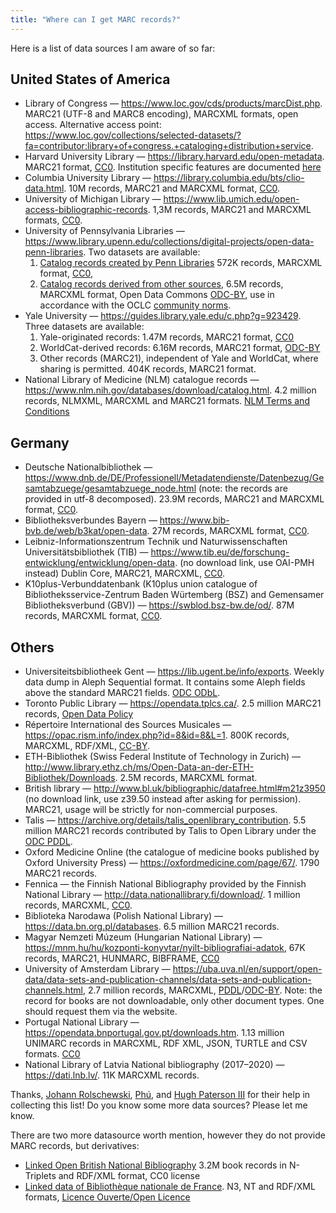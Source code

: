 ```yaml
---
title: "Where can I get MARC records?"
---
```


Here is a list of data sources I am aware of so far:

## United States of America
* Library of Congress &mdash; [https://www.loc.gov/cds/products/marcDist.php](https://www.loc.gov/cds/products/marcDist.php). MARC21 (UTF-8 and MARC8 encoding), MARCXML formats, open access. Alternative access point: [https://www.loc.gov/collections/selected-datasets/?fa=contributor:library+of+congress.+cataloging+distribution+service](https://www.loc.gov/collections/selected-datasets/?fa=contributor:library+of+congress.+cataloging+distribution+service).
* Harvard University Library &mdash; [https://library.harvard.edu/open-metadata](https://library.harvard.edu/open-metadata). MARC21 format, [CC0](https://creativecommons.org/share-your-work/public-domain/cc0/). Institution specific features are documented [here](http://library.harvard.edu/sites/default/files/news_uploaded/Harvard_Library_Bibliographic_Dataset_Documentation.pdf)
* Columbia University Library &mdash; [https://library.columbia.edu/bts/clio-data.html](https://library.columbia.edu/bts/clio-data.html). 10M records, MARC21 and MARCXML format, [CC0](https://creativecommons.org/share-your-work/public-domain/cc0/).
* University of Michigan Library &mdash; [https://www.lib.umich.edu/open-access-bibliographic-records](https://www.lib.umich.edu/open-access-bibliographic-records). 1,3M records, MARC21 and MARCXML formats, [CC0](https://creativecommons.org/share-your-work/public-domain/cc0/).
* University of Pennsylvania Libraries &mdash; [https://www.library.upenn.edu/collections/digital-projects/open-data-penn-libraries](https://www.library.upenn.edu/collections/digital-projects/open-data-penn-libraries). Two datasets are available:
  1. [Catalog records created by Penn Libraries](http://ered.library.upenn.edu/data/opendata/pau.zip) 572K records, MARCXML format, [CC0](https://creativecommons.org/share-your-work/public-domain/cc0/),
  2. [Catalog records derived from other sources](http://ered.library.upenn.edu/data/opendata/npau.zip), 6.5M records, MARCXML format, Open Data Commons [ODC-BY](https://opendatacommons.org/licenses/by/), use in accordance with the OCLC [community norms](https://www.oclc.org/worldcat/community/record-use/policy/community-norms.en.html).
* Yale University &mdash; [https://guides.library.yale.edu/c.php?g=923429](https://guides.library.yale.edu/c.php?g=923429). Three datasets are available:
  1. Yale-originated records: 1.47M records, MARC21 format, [CC0](https://creativecommons.org/publicdomain/zero/1.0/)
  2. WorldCat-derived records: 6.16M records, MARC21 format, [ODC-BY](https://www.opendatacommons.org/licenses/by/1.0/)
  3. Other records (MARC21), independent of Yale and WorldCat, where sharing is permitted. 404K records, MARC21 format.
* National Library of Medicine (NLM) catalogue records &mdash; [https://www.nlm.nih.gov/databases/download/catalog.html](https://www.nlm.nih.gov/databases/download/catalog.html). 4.2 million records, NLMXML, MARCXML and MARC21 formats. [NLM Terms and Conditions](https://www.nlm.nih.gov/databases/download/terms_and_conditions.html)

## Germany
* Deutsche Nationalbibliothek &mdash; [https://www.dnb.de/DE/Professionell/Metadatendienste/Datenbezug/Gesamtabzuege/gesamtabzuege_node.html](https://www.dnb.de/DE/Professionell/Metadatendienste/Datenbezug/Gesamtabzuege/gesamtabzuege_node.html) (note: the records are provided in utf-8 decomposed). 23.9M records, MARC21 and MARCXML format, [CC0](https://creativecommons.org/share-your-work/public-domain/cc0/).
* Bibliotheksverbundes Bayern &mdash; [https://www.bib-bvb.de/web/b3kat/open-data](https://www.bib-bvb.de/web/b3kat/open-data). 27M records, MARCXML format, [CC0](https://creativecommons.org/share-your-work/public-domain/cc0/).
* Leibniz-Informationszentrum Technik und Naturwissenschaften Universitätsbibliothek (TIB) &mdash; [https://www.tib.eu/de/forschung-entwicklung/entwicklung/open-data](https://www.tib.eu/de/forschung-entwicklung/entwicklung/open-data). (no download link, use OAI-PMH instead) Dublin Core, MARC21, MARCXML, [CC0](https://creativecommons.org/share-your-work/public-domain/cc0/).
* K10plus-Verbunddatenbank (K10plus union catalogue of Bibliotheksservice-Zentrum Baden Würtemberg (BSZ) and Gemensamer Bibliotheksverbund (GBV)) &mdash; [https://swblod.bsz-bw.de/od/](https://swblod.bsz-bw.de/od/). 87M records, MARCXML format, [CC0](https://creativecommons.org/share-your-work/public-domain/cc0/).

## Others
* Universiteitsbibliotheek Gent &mdash; [https://lib.ugent.be/info/exports](https://lib.ugent.be/info/exports). Weekly data dump in Aleph Sequential 
  format. It contains some Aleph fields above the standard MARC21 fields. [ODC ODbL](https://opendatacommons.org/licenses/odbl/).
* Toronto Public Library &mdash; [https://opendata.tplcs.ca/](https://opendata.tplcs.ca/). 2.5 million MARC21 records, [Open Data Policy](http://www.torontopubliclibrary.ca/terms-of-use/library-policies/open-data.jsp)
* Répertoire International des Sources Musicales &mdash; [https://opac.rism.info/index.php?id=8&id=8&L=1](https://opac.rism.info/index.php?id=8&id=8&L=1). 800K records, MARCXML, RDF/XML, [CC-BY](https://creativecommons.org/licenses/by/4.0/).
* ETH-Bibliothek (Swiss Federal Institute of Technology in Zurich) &mdash; [http://www.library.ethz.ch/ms/Open-Data-an-der-ETH-Bibliothek/Downloads](http://www.library.ethz.ch/ms/Open-Data-an-der-ETH-Bibliothek/Downloads). 2.5M records, MARCXML format.
* British library &mdash; [http://www.bl.uk/bibliographic/datafree.html#m21z3950](http://www.bl.uk/bibliographic/datafree.html#m21z3950) (no download link, use z39.50 instead after asking for permission). MARC21, usage will be strictly for non-commercial purposes.
* Talis &mdash; [https://archive.org/details/talis_openlibrary_contribution](https://archive.org/details/talis_openlibrary_contribution). 5.5 million MARC21 records contributed by Talis to Open Library under the [ODC PDDL](https://opendatacommons.org/licenses/pddl/).
* Oxford Medicine Online (the catalogue of medicine books published by Oxford University Press) &mdash; [https://oxfordmedicine.com/page/67/](https://oxfordmedicine.com/page/67/). 1790 MARC21 records. 
* Fennica &mdash; the Finnish National Bibliography provided by the Finnish National Library &mdash; [http://data.nationallibrary.fi/download/](http://data.nationallibrary.fi/download/). 1 million  records, MARCXML, [CC0](https://creativecommons.org/share-your-work/public-domain/cc0/).
* Biblioteka Narodawa (Polish National Library) &mdash; [https://data.bn.org.pl/databases](https://data.bn.org.pl/databases). 6.5 million MARC21 records. 
* Magyar Nemzeti Múzeum (Hungarian National Library) &mdash; [https://mnm.hu/hu/kozponti-konyvtar/nyilt-bibliografiai-adatok](https://mnm.hu/hu/kozponti-konyvtar/nyilt-bibliografiai-adatok), 67K records, MARC21, HUNMARC, BIBFRAME, [CC0](https://creativecommons.org/share-your-work/public-domain/cc0/)
* University of Amsterdam Library &mdash; [https://uba.uva.nl/en/support/open-data/data-sets-and-publication-channels/data-sets-and-publication-channels.html](https://uba.uva.nl/en/support/open-data/data-sets-and-publication-channels/data-sets-and-publication-channels.html), 2.7 million records, MARCXML, [PDDL](https://opendatacommons.org/licenses/pddl/)/[ODC-BY](https://opendatacommons.org/licenses/by/). Note: the record for books are not downloadable, only other document types. One should request them via the website.
* Portugal National Library &mdash; [https://opendata.bnportugal.gov.pt/downloads.htm](https://opendata.bnportugal.gov.pt/downloads.htm). 1.13 million UNIMARC records in MARCXML, RDF XML, JSON, TURTLE and CSV formats. [CC0](https://creativecommons.org/share-your-work/public-domain/cc0/)
* National Library of Latvia National bibliography (2017–2020) &mdash; [https://dati.lnb.lv/](https://dati.lnb.lv/). 11K MARCXML records.

Thanks, [Johann Rolschewski](https://github.com/jorol/), [Phú](https://twitter.com/herr_tu), and [Hugh Paterson III](https://twitter.com/thejourneyler) for their help in collecting this list! Do you know some more data sources? Please let me know.

There are two more datasource worth mention, however they do not provide MARC records, but derivatives:

* [Linked Open British National Bibliography](https://data.bl.uk/lodbnb/) 3.2M book records in N-Triplets and RDF/XML format, CC0 license
* [Linked data of Bibliothèque nationale de France](http://data.bnf.fr/semanticweb). N3, NT and RDF/XML formats, [Licence Ouverte/Open Licence](http://data.bnf.fr/docs/Licence-Ouverte-Open-Licence-ENG.pdf)
